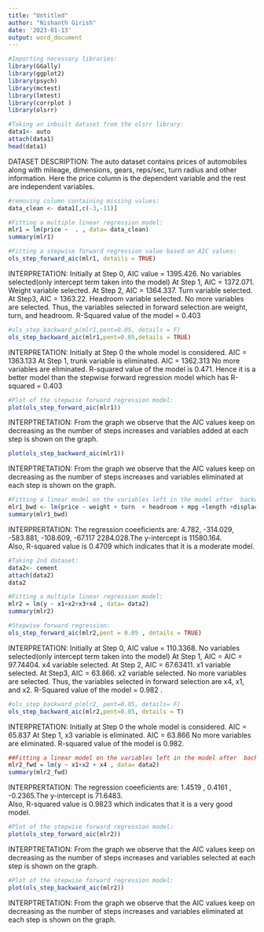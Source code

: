 ---
title: "Untitled"
author: "Nishanth Girish"
date: '2023-01-13'
output: word_document
---

```{r}
#Importing necessary libraries:
library(GGally)
library(ggplot2)
library(psych)
library(mctest)
library(lmtest)
library(corrplot )
library(olsrr)
```


```{r}
#Taking an inbuilt dataset from the olsrr library:
data1<- auto
attach(data1)
head(data1)
```
DATASET DESCRIPTION:
The auto dataset contains prices of automobiles along with mileage, dimensions, gears, reps/sec, turn radius and other information.
Here the price column is the dependent variable and the rest are independent variables.

```{r}
#removing column containing missing values:
data_clean <- data1[,c(-3,-11)]
```


```{r}
#Fitting a multiple linear regression model:
mlr1 = lm(price ~  . , data= data_clean)
summary(mlr1)
```



```{r}
#Fitting a stepwise forward regression value based on AIC values:
ols_step_forward_aic(mlr1, details = TRUE)
```
INTERPRETATION:
Initially at Step 0, AIC value = 1395.426. No variables selected(only intercept term taken into the model)
At Step 1, AIC = 1372.071. Weight variable selected.
At Step 2, AIC = 1364.337. Turn variable selected.
At Step3, AIC = 1363.22. Headroom variable selected.
No more variables are selected. Thus, the variables selected in forward selection are weight, turn, and headroom.
R-Squared  value of the model = 0.403


```{r}
#ols_step_backward_p(mlr1,pent=0.05, details = F)
ols_step_backward_aic(mlr1,pent=0.05,details = TRUE)
```

INTERPRETATION:
Initially at Step 0 the whole model is considered. AIC = 1363.133 
At Step 1, trunk variable is eliminated. AIC = 1362.313 
No more variables are eliminated.
R-squared value of the model is 0.471. Hence it is a better model than the stepwise forward regression model which has R-squared = 0.403

```{r}
#Plot of the stepwise forward regression model:
plot(ols_step_forward_aic(mlr1))
```

INTERPTRETATION:
From the graph we observe that the AIC values keep on decreasing as the number of steps increases and variables added at each step is shown on the graph.

```{r}
plot(ols_step_backward_aic(mlr1))
```

INTERPTRETATION:
From the graph we observe that the AIC values keep on decreasing as the number of steps increases and variables eliminated at each step is shown on the graph.

```{r}
#Fitting a linear model on the variables left in the model after  backward elimantion 
mlr1_bwd <- lm(price ~ weight + turn  + headroom + mpg +length +displacement + gear_ratio, data = data_clean)
summary(mlr1_bwd)
```
INTERPRERTATION:
The regression coeeficients are: 4.782, -314.029, -583.881, -108.609, -67.117 2284.028.The y-intercept is 11580.164.  
Also, R-squared value is  0.4709 which indicates that it is a moderate model.


```{r}
#Taking 2nd dataset:
data2<- cement
attach(data2)
data2
```

```{r}
#Fitting a multiple linear regression model:
mlr2 = lm(y ~ x1+x2+x3+x4 , data= data2)  
summary(mlr2)
```

```{r}
#Stepwise forward regression:
ols_step_forward_aic(mlr2,pent = 0.05 , details = TRUE)
```

INTERPRETATION:
Initially at Step 0, AIC value = 110.3368. No variables selected(only intercept term taken into the model)
At Step 1, AIC = AIC = 97.74404. x4 variable selected.
At Step 2, AIC = 67.63411.  x1 variable selected.
At Step3, AIC = 63.866. x2 variable selected.
No more variables are selected. Thus, the variables selected in forward selection are x4, x1, and x2.
R-Squared  value of the model = 0.982 .

```{r}
#ols_step_backward_p(mlr2, pent=0.05, details= F)
ols_step_backward_aic(mlr2,pent=0.05, details = T)
```

INTERPRETATION:
Initially at Step 0 the whole model is considered. AIC =  65.837
At Step 1, x3 variable is eliminated. AIC = 63.866 
No more variables are eliminated.
R-squared value of the model is  0.982.
```{r}
##Fitting a linear model on the variables left in the model after  backward elimantion:
mlr2_fwd = lm(y ~ x1+x2 + x4 , data= data2)
summary(mlr2_fwd)

```

INTERPRERTATION:
The regression coeeficients are: 1.4519 , 0.4161 , -0.2365.The y-intercept is 71.6483.  
Also, R-squared value is  0.9823 which indicates that it is a very good model.

```{r}
#Plot of the stepwise forward regression model:
plot(ols_step_forward_aic(mlr2))
```

INTERPTRETATION:
From the graph we observe that the AIC values keep on decreasing as the number of steps increases and variables selected at each step is shown on the graph.

```{r}
#Plot of the stepwise forward regression model:
plot(ols_step_backward_aic(mlr2))
```

INTERPTRETATION:
From the graph we observe that the AIC values keep on decreasing as the number of steps increases and variables eliminated at each step is shown on the graph.



